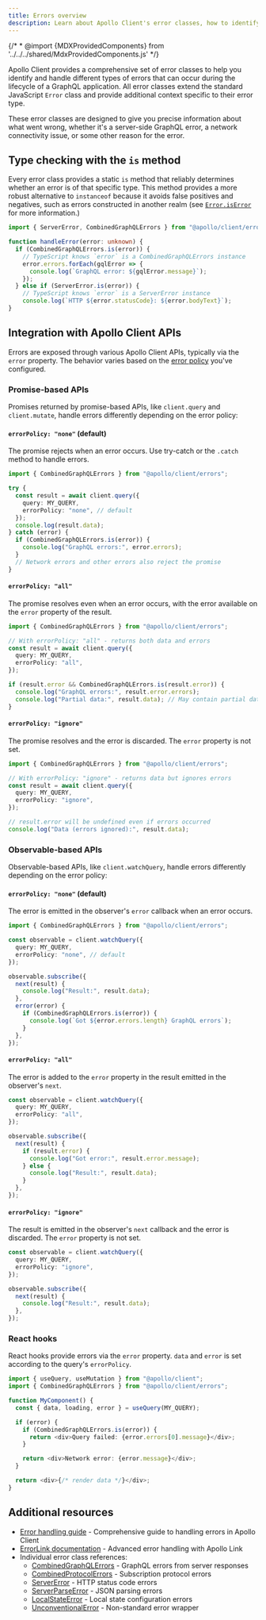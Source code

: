 ```yaml
---
title: Errors overview
description: Learn about Apollo Client's error classes, how to identify error types, and best practices for comprehensive error handling.
---
```


{/* * @import {MDXProvidedComponents} from '../../../shared/MdxProvidedComponents.js' */}

Apollo Client provides a comprehensive set of error classes to help you identify and handle different types of errors that can occur during the lifecycle of a GraphQL application. All error classes extend the standard JavaScript `Error` class and provide additional context specific to their error type.

These error classes are designed to give you precise information about what went wrong, whether it's a server-side GraphQL error, a network connectivity issue, or some other reason for the error.

## Type checking with the `is` method

Every error class provides a static `is` method that reliably determines whether an error is of that specific type. This method provides a more robust alternative to `instanceof` because it avoids false positives and negatives, such as errors constructed in another realm (see [`Error.isError`](https://developer.mozilla.org/en-US/docs/Web/JavaScript/Reference/Global_Objects/Error/isError) for more information.)

```ts
import { ServerError, CombinedGraphQLErrors } from "@apollo/client/errors";

function handleError(error: unknown) {
  if (CombinedGraphQLErrors.is(error)) {
    // TypeScript knows `error` is a CombinedGraphQLErrors instance
    error.errors.forEach(gqlError => {
      console.log(`GraphQL error: ${gqlError.message}`);
    });
  } else if (ServerError.is(error)) {
    // TypeScript knows `error` is a ServerError instance
    console.log(`HTTP ${error.statusCode}: ${error.bodyText}`);
}
```

## Integration with Apollo Client APIs

Errors are exposed through various Apollo Client APIs, typically via the `error` property. The behavior varies based on the [error policy](../../data/error-handling#graphql-error-policies) you've configured.

### Promise-based APIs

Promises returned by promise-based APIs, like `client.query` and `client.mutate`, handle errors differently depending on the error policy:

#### `errorPolicy: "none"` (default)

The promise rejects when an error occurs. Use try-catch or the `.catch` method to handle errors.

```ts
import { CombinedGraphQLErrors } from "@apollo/client/errors";

try {
  const result = await client.query({
    query: MY_QUERY,
    errorPolicy: "none", // default
  });
  console.log(result.data);
} catch (error) {
  if (CombinedGraphQLErrors.is(error)) {
    console.log("GraphQL errors:", error.errors);
  }
  // Network errors and other errors also reject the promise
}
```

#### `errorPolicy: "all"`

The promise resolves even when an error occurs, with the error available on the `error` property of the result.

```ts
import { CombinedGraphQLErrors } from "@apollo/client/errors";

// With errorPolicy: "all" - returns both data and errors
const result = await client.query({
  query: MY_QUERY,
  errorPolicy: "all",
});

if (result.error && CombinedGraphQLErrors.is(result.error)) {
  console.log("GraphQL errors:", result.error.errors);
  console.log("Partial data:", result.data); // May contain partial data
}
```

#### `errorPolicy: "ignore"`

The promise resolves and the error is discarded. The `error` property is not set.

```ts
import { CombinedGraphQLErrors } from "@apollo/client/errors";

// With errorPolicy: "ignore" - returns data but ignores errors
const result = await client.query({
  query: MY_QUERY,
  errorPolicy: "ignore",
});

// result.error will be undefined even if errors occurred
console.log("Data (errors ignored):", result.data);
```

### Observable-based APIs

Observable-based APIs, like `client.watchQuery`, handle errors differently depending on the error policy:

#### `errorPolicy: "none"` (default)

The error is emitted in the observer's `error` callback when an error occurs.

```ts
import { CombinedGraphQLErrors } from "@apollo/client/errors";

const observable = client.watchQuery({
  query: MY_QUERY,
  errorPolicy: "none", // default
});

observable.subscribe({
  next(result) {
    console.log("Result:", result.data);
  },
  error(error) {
    if (CombinedGraphQLErrors.is(error)) {
      console.log(`Got ${error.errors.length} GraphQL errors`);
    }
  },
});
```

#### `errorPolicy: "all"`

The error is added to the `error` property in the result emitted in the observer's `next`.

```ts
const observable = client.watchQuery({
  query: MY_QUERY,
  errorPolicy: "all",
});

observable.subscribe({
  next(result) {
    if (result.error) {
      console.log("Got error:", result.error.message);
    } else {
      console.log("Result:", result.data);
    }
  },
});
```

#### `errorPolicy: "ignore"`

The result is emitted in the observer's `next` callback and the error is discarded. The `error` property is not set.

```ts
const observable = client.watchQuery({
  query: MY_QUERY,
  errorPolicy: "ignore",
});

observable.subscribe({
  next(result) {
    console.log("Result:", result.data);
  },
});
```

### React hooks

React hooks provide errors via the `error` property. `data` and `error` is set according to the query's `errorPolicy`.

```ts
import { useQuery, useMutation } from "@apollo/client";
import { CombinedGraphQLErrors } from "@apollo/client/errors";

function MyComponent() {
  const { data, loading, error } = useQuery(MY_QUERY);

  if (error) {
    if (CombinedGraphQLErrors.is(error)) {
      return <div>Query failed: {error.errors[0].message}</div>;
    }

    return <div>Network error: {error.message}</div>;
  }

  return <div>{/* render data */}</div>;
}
```

## Additional resources

- [Error handling guide](../../data/error-handling/) - Comprehensive guide to handling errors in Apollo Client
- [ErrorLink documentation](../link/apollo-link-error/) - Advanced error handling with Apollo Link
- Individual error class references:
  - [CombinedGraphQLErrors](./CombinedGraphQLErrors/) - GraphQL errors from server responses
  - [CombinedProtocolErrors](./CombinedProtocolErrors/) - Subscription protocol errors
  - [ServerError](./ServerError/) - HTTP status code errors
  - [ServerParseError](./ServerParseError/) - JSON parsing errors
  - [LocalStateError](./LocalStateError/) - Local state configuration errors
  - [UnconventionalError](./UnconventionalError/) - Non-standard error wrapper
